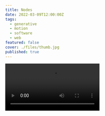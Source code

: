 ```yaml
---
title: Nodes
date: 2022-03-09T12:00:00Z
tags:
  - generative
  - motion
  - software
  - web
featured: false
cover: ./files/thumb.jpg
published: true
---
```



<Video src={vid1} />

A series of experiments exploring motion and connections. I created a network of nodes with a custom growth simulation algorithm that is similar to Diffusion-Limited Aggregation. Each node is created sequentially and remembers its parents and children. By animating the nodes over generations, we get an interesting insight into the makeup of the network.

<Video src={vid2} />
<Video src={vid3} />
